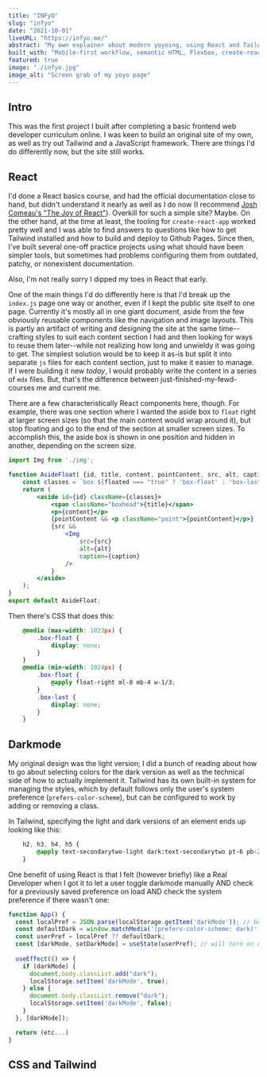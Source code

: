 ```yaml
---
title: "INFyO"
slug: "infyo"
date: "2021-10-01"
liveURL: "https://infyo.me/"
abstract: "My own explainer about modern yoyoing, using React and Tailwind."
built_with: "Mobile-first workflow, semantic HTML, Flexbox, create-react-app, Tailwind CSS, darkmode functionality"
featured: true
image: "./infyo.jpg"
image_alt: "Screen grab of my yoyo page"
---
```

## Intro

This was the first project I built after completing a basic frontend web developer curriculum online. I was keen to build an original site of my own, as well as try out Tailwind and a JavaScript framework. There are things I'd do differently now, but the site still works.

## React

I'd done a React basics course, and had the official documentation close to hand, but didn't understand it nearly as well as I do now (I recommend [Josh Comeau's "The Joy of React"](https://www.joyofreact.com/)). Overkill for such a simple site? Maybe. On the other hand, at the time at least, the tooling for `create-react-app` worked pretty well and I was able to find answers to questions like how to get Tailwind installed and how to build and deploy to Github Pages. Since then, I've built several one-off practice projects using what should have been simpler tools, but sometimes had problems configuring them from outdated, patchy, or nonexistent documentation.

Also, I'm not really sorry I dipped my toes in React that early.

One of the main things I'd do differently here is that I'd break up the `index.js` page one way or another, even if I kept the public site itself to one page. Currently it's mostly all in one giant document, aside from the few obviously reusable components like the navigation and image layouts. This is partly an artifact of writing and designing the site at the same time--crafting styles to suit each content section I had and then looking for ways to reuse them later--while not realizing how long and unwieldy it was going to get. The simplest solution would be to keep it as-is but split it into separate `js` files for each content section, just to make it easier to manage. If I were building it new _today_, I would probably write the content in a series of `mdx` files. But, that's the difference between just-finished-my-fewd-courses me and current me.

There are a few characteristically React components here, though. For example, there was one section where I wanted the aside box to `float` right at larger screen sizes (so that the main content would wrap around it), but stop floating and go to the end of the section at smaller screen sizes. To accomplish this, the aside box is shown in one position and hidden in another, depending on the screen size. 

```jsx
import Img from './img';

function AsideFloat( {id, title, content, pointContent, src, alt, caption, floated} ) {
    const classes = `box ${floated === "true" ? 'box-float' : 'box-last'}`;
    return (
        <aside id={id} className={classes}>
            <span className="boxhead">{title}</span>
            <p>{content}</p>
            {pointContent && <p className="point">{pointContent}</p>}
            {src &&
                <Img 
                    src={src}
                    alt={alt}
                    caption={caption}
                />
            }
        </aside>
    );
}
export default AsideFloat;
```

Then there's CSS that does this:

```CSS
    @media (max-width: 1023px) {
        .box-float {
            display: none;
        }
    }
    @media (min-width: 1024px) {
        .box-float {
            @apply float-right ml-8 mb-4 w-1/3;
        }
        .box-last {
            display: none;
        }
    }
```

## Darkmode

My original design was the light version; I did a bunch of reading about how to go about selecting colors for the dark version as well as the technical side of how to actually implement it. Tailwind has its own built-in system for managing the styles, which by default follows only the user's system preference (`prefers-color-scheme`), but can be configured to work by adding or removing a class.

In Tailwind, specifying the light and dark versions of an element ends up looking like this:

```CSS
    h2, h3, h4, h5 {
        @apply text-secondarytwo-light dark:text-secondarytwo pt-6 pb-2;
    }
```
One benefit of using React is that I felt (however briefly) like a Real Developer when I got it to let a user toggle darkmode manually AND check for a previously saved preference on load AND check the system preference if there wasn't one:

```jsx
function App() {
  const localPref = JSON.parse(localStorage.getItem('darkMode')); // boolean or null
  const defaultDark = window.matchMedia('(prefers-color-scheme: dark)').matches; // boolean
  const userPref = localPref ?? defaultDark;
  const [darkMode, setDarkMode] = useState(userPref); // will turn on darkMode if evaluated to true
  
  useEffect(() => {
    if (darkMode) {
      document.body.classList.add("dark");
      localStorage.setItem('darkMode', true);
    } else {
      document.body.classList.remove("dark");
      localStorage.setItem('darkMode', false);
    }
  }, [darkMode]);

  return (etc...)
}
```

## CSS and Tailwind
